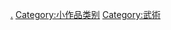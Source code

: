 {{hiddencat}}
{{Catnav|頁面分類|人类社会|文化|文化小作品|體育小作品}}
{{Catnav|頁面分類|人类社会|文化|体育|體育小作品}}

[[Category:體育小作品|.]]
[[Category:小作品类别|Category:小作品类别]]
[[Category:武術|Category:武術]]